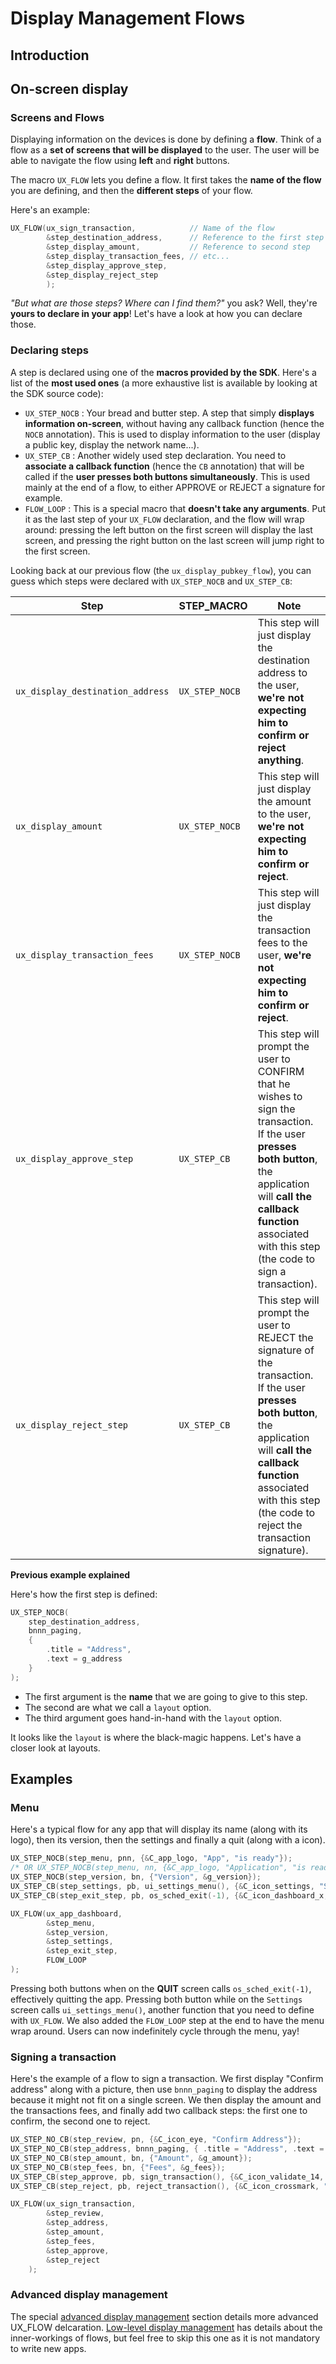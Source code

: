 # Display Management Flows

## Introduction

## On-screen display

### Screens and Flows

Displaying information on the devices is done by defining a **flow**. Think of a flow as a **set of screens that will be displayed** to the user. The user will be able to navigate the flow using **left** and **right** buttons.

The macro `UX_FLOW` lets you define a flow. It first takes the **name of the flow** you are defining, and then the **different steps** of your flow.

Here's an example:

``` c copy
UX_FLOW(ux_sign_transaction,            // Name of the flow
        &step_destination_address,      // Reference to the first step
        &step_display_amount,           // Reference to second step
        &step_display_transaction_fees, // etc...
        &step_display_approve_step,
        &step_display_reject_step
        );
```

<i>"But what are those steps? Where can I find them?"</i> you ask? Well, they're **yours to declare in your app**! Let's have a look at how you can declare those.

### Declaring steps

A step is declared using one of the **macros provided by the SDK**. Here's a list of the **most used ones** (a more exhaustive list is available by looking at the SDK source code):

-   `UX_STEP_NOCB` : Your bread and butter step. A step that simply **displays information on-screen**, without having any callback function (hence the `NOCB` annotation). This is used to display information to the user (display a public key, display the network name...).
-   `UX_STEP_CB` : Another widely used step declaration. You need to **associate a callback function** (hence the `CB` annotation) that will be called if the **user presses both buttons simultaneously**. This is used mainly at the end of a flow, to either APPROVE or REJECT a signature for example.
-   `FLOW_LOOP` : This is a special macro that **doesn't take any arguments**. Put it as the last step of your `UX_FLOW` declaration, and the flow will wrap around: pressing the left button on the first screen will display the last screen, and pressing the right button on the last screen will jump right to the first screen.

Looking back at our previous flow (the `ux_display_pubkey_flow`), you
can guess which steps were declared with `UX_STEP_NOCB` and
`UX_STEP_CB`:

| Step                             | STEP\_MACRO    | Note                   |
|----------------------------------|----------------|------------------------|
| `ux_display_destination_address` | `UX_STEP_NOCB` | This step will just display the destination address to the user, **we're not expecting him to confirm or reject anything**.                                                                                                                   |
| `ux_display_amount`              | `UX_STEP_NOCB` | This step will just display the amount to the user, **we're not expecting him to confirm or reject**.                                                                                                                                         |
| `ux_display_transaction_fees`    | `UX_STEP_NOCB` | This step will just display the transaction fees to the user, **we're not expecting him to confirm or reject**.                                                                                                                               |
| `ux_display_approve_step`        | `UX_STEP_CB`   | This step will prompt the user to CONFIRM that he wishes to sign the transaction. If the user **presses both button**, the application will **call the callback function** associated with this step (the code to sign a transaction).       |
| `ux_display_reject_step`         | `UX_STEP_CB`   | This step will prompt the user to REJECT the signature of the transaction. If the user **presses both button**, the application will **call the callback function** associated with this step (the code to reject the transaction signature). |

**Previous example explained**

Here's how the first step is defined:

``` c copy
UX_STEP_NOCB(
    step_destination_address,
    bnnn_paging,
    {
        .title = "Address",
        .text = g_address
    }
);
```

-   The first argument is the **name** that we are going to give to this step.
-   The second are what we call a `layout` option.
-   The third argument goes hand-in-hand with the `layout` option.

It looks like the `layout` is where the black-magic happens. Let's have a closer look at layouts.


## Examples

### Menu

Here's a typical flow for any app that will display its name (along with its logo), then its version, then the settings and finally a quit (along with a icon).

``` c copy
UX_STEP_NOCB(step_menu, pnn, {&C_app_logo, "App", "is ready"}); 
/* OR UX_STEP_NOCB(step_menu, nn, {&C_app_logo, "Application", "is ready"}); */
UX_STEP_NOCB(step_version, bn, {"Version", &g_version});
UX_STEP_CB(step_settings, pb, ui_settings_menu(), {&C_icon_settings, "Settings"})
UX_STEP_CB(step_exit_step, pb, os_sched_exit(-1), {&C_icon_dashboard_x, "Quit"});

UX_FLOW(ux_app_dashboard,
        &step_menu,
        &step_version,
        &step_settings,
        &step_exit_step,
        FLOW_LOOP
);
```

Pressing both buttons when on the **QUIT** screen calls `os_sched_exit(-1)`, effectively quitting the app. Pressing both button while on the `Settings` screen calls `ui_settings_menu()`, another function that you need to define with `UX_FLOW`. We also added the `FLOW_LOOP` step at the end to have the menu wrap around. Users can now indefinitely cycle through the menu, yay!

### Signing a transaction

Here's the example of a flow to sign a transaction. We first display "Confirm address" along with a picture, then use `bnnn_paging` to display the address because it might not fit on a single screen. We then display the amount and the transactions fees, and finally add two callback steps: the first one to confirm, the second one to reject.

``` c copy
UX_STEP_NO_CB(step_review, pn, {&C_icon_eye, "Confirm Address"});
UX_STEP_NO_CB(step_address, bnnn_paging, { .title = "Address", .text = &g_destination_address});
UX_STEP_NO_CB(step_amount, bn, {"Amount", &g_amount});
UX_STEP_NO_CB(step_fees, bn, {"Fees", &g_fees});
UX_STEP_CB(step_approve, pb, sign_transaction(), {&C_icon_validate_14, "Approve"});
UX_STEP_CB(step_reject, pb, reject_transaction(), {&C_icon_crossmark, "Reject"});

UX_FLOW(ux_sign_transaction,
        &step_review,
        &step_address,
        &step_amount,
        &step_fees,
        &step_approve,
        &step_reject
    );
```

### Advanced display management

The special [advanced display management](../flows/advanced-display-management/) section details more advanced UX\_FLOW delcaration. [Low-level display management](../ledger-nano-display/low-level-display-management/) has details about the inner-workings of flows, but feel free to skip this one as it is not mandatory to write new apps.

